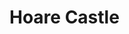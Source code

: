 
# Hoare Castle

<ProjectDetails
  region="Iron Islands"
  house="House Hoare"
  type="Ruin"
  status="Not Started"
  warp="warp not set"
  projectLead=""
  dateStarted="Invalid Date"
  dateCompleted="Invalid Date"
/>

